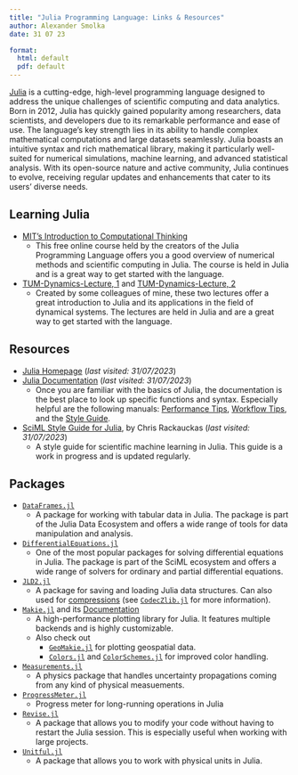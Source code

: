 ```yaml
---
title: "Julia Programming Language: Links & Resources"
author: Alexander Smolka
date: 31 07 23

format:
  html: default
  pdf: default
---
```


[Julia](https://julialang.org/) is a cutting-edge, high-level programming language designed to address the unique challenges of scientific computing and data analytics. Born in 2012, Julia has quickly gained popularity among researchers, data scientists, and developers due to its remarkable performance and ease of use. The language's key strength lies in its ability to handle complex mathematical computations and large datasets seamlessly. Julia boasts an intuitive syntax and rich mathematical library, making it particularly well-suited for numerical simulations, machine learning, and advanced statistical analysis. With its open-source nature and active community, Julia continues to evolve, receiving regular updates and enhancements that cater to its users' diverse needs.


## Learning Julia

* [MIT's Introduction to Computational Thinking](https://computationalthinking.mit.edu/Fall23/)
  - This free online course held by the creators of the Julia Programming Language offers you a good overview of numerical methods and scientific computing in Julia. The course is held in Julia and is a great way to get started with the language.
* [TUM-Dynamics-Lecture, 1](https://github.com/TUM-PIK-ESM/TUM-Dynamics-Lecture/blob/main/lectures/lecture-1/lecture1.ipynb) and [TUM-Dynamics-Lecture, 2](https://github.com/TUM-PIK-ESM/TUM-Dynamics-Lecture/blob/main/lectures/lecture-2/lecture2.ipynb)
  - Created by some colleagues of mine, these two lectures offer a great introduction to Julia and its applications in the field of dynamical systems. The lectures are held in Julia and are a great way to get started with the language.

## Resources

* [Julia Homepage](https://julialang.org/) (_last visited: 31/07/2023_)
* [Julia Documentation](https://docs.julialang.org/en/v1/) (_last visited: 31/07/2023_)
  - Once you are familiar with the basics of Julia, the documentation is the best place to look up specific functions and syntax. Especially helpful are the following manuals: [Performance Tips](https://docs.julialang.org/en/v1/manual/performance-tips/), [Workflow Tips](https://docs.julialang.org/en/v1/manual/workflow-tips/), and the [Style Guide](https://docs.julialang.org/en/v1/manual/style-guide/).
* [SciML Style Guide for Julia](https://docs.sciml.ai/SciMLStyle/stable/), by Chris Rackauckas (_last visited: 31/07/2023_)
  - A style guide for scientific machine learning in Julia. This guide is a work in progress and is updated regularly.

## Packages

* [`DataFrames.jl`](https://dataframes.juliadata.org/stable/)
  - A package for working with tabular data in Julia. The package is part of the Julia Data Ecosystem and offers a wide range of tools for data manipulation and analysis.
* [`DifferentialEquations.jl`](https://docs.sciml.ai/DiffEqDocs/stable/)
  - One of the most popular packages for solving differential equations in Julia. The package is part of the SciML ecosystem and offers a wide range of solvers for ordinary and partial differential equations.
* [`JLD2.jl`](https://juliaio.github.io/JLD2.jl/stable/)
  - A package for saving and loading Julia data structures. Can also used for [compressions](https://juliaio.github.io/JLD2.jl/stable/compression/) (see [`CodecZlib.jl`](https://github.com/JuliaIO/CodecZlib.jl) for more information).
* [`Makie.jl`](https://makie.org) and its [Documentation](https://docs.makie.org/stable/)
  - A high-performance plotting library for Julia. It features multiple backends and is highly customizable.
  - Also check out 
    + [`GeoMakie.jl`](https://geo.makie.org/stable/) for plotting geospatial data.
    + [`Colors.jl`](http://juliagraphics.github.io/Colors.jl/stable/) and [`ColorSchemes.jl`](https://juliagraphics.github.io/ColorSchemes.jl/stable/) for improved color handling.
* [`Measurements.jl`](https://docs.sciml.ai/Measurements/stable/)
  - A physics package that handles uncertainty propagations coming from any kind of physical measuements.
* [`ProgressMeter.jl`](https://github.com/timholy/ProgressMeter.jl)
  - Progress meter for long-running operations in Julia
* [`Revise.jl`](https://timholy.github.io/Revise.jl/stable/)
  - A package that allows you to modify your code without having to restart the Julia session. This is especially useful when working with large projects.
* [`Unitful.jl`](https://painterqubits.github.io/Unitful.jl/stable/)
  - A package that allows you to work with physical units in Julia.
